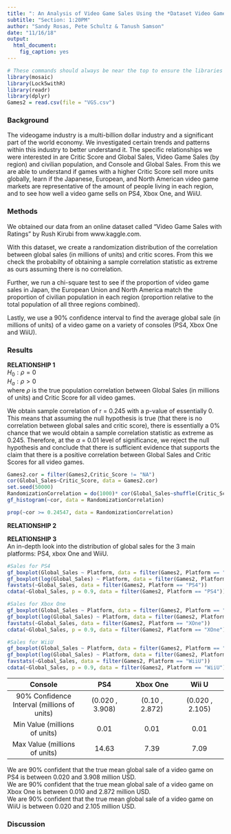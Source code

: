 ```yaml
---
title: ": An Analysis of Video Game Sales Using the *Dataset Video Game Sales with Ratings* by Rush Kirub"
subtitle: "Section: 1:20PM"
author: "Sandy Rosas, Pete Schultz & Tanush Samson"
date: "11/16/18"
output: 
  html_document: 
    fig_caption: yes
---
```



```r
# These commands should always be near the top to ensure the libraries are loaded before the analysis.
library(mosaic)
library(Lock5withR)
library(readr)
library(dplyr)
Games2 = read.csv(file = "VGS.csv")
```

### Background
The videogame industry is a multi-billion dollar industry and a significant part of the world economy. We investigated certain trends and patterns within this industry to better understand it. The specific relationships we were interested in are Critic Score and Global Sales, Video Game Sales (by region) and civilian population, and Console and Global Sales. From this we are able to understand if games with a higher Critic Score sell more units globally, learn if the Japanese, European, and North American video game markets are representative of the amount of people living in each region, and to see how well a video game sells on PS4, Xbox One, and WiiU.


### Methods
We obtained our data from an online dataset called "Video Game Sales with Ratings" by Rush Kirubi from www.kaggle.com.  

With this dataset, we create a randomization distribution of the correlation between global sales (in millions of units) and critic scores. From this we check the probabilty of obtaining a sample correlation statistic as extreme as ours assuming there is no correlation.  

Further, we run a chi-square test to see if the proportion of video game sales in Japan, the European Union and North America match the proportion of civilian population in each region (proportion relative to the total population of all three regions combined).    

Lastly, we use a 90% confidence interval to find the average global sale (in millions of units) of a video game on a variety of consoles (PS4, Xbox One and WiiU).  

### Results
**RELATIONSHIP 1**  
$H_0: \rho = 0$  
$H_a: \rho > 0$  
where $\rho$ is the true population correlation between Global Sales (in millions of units) and Critic Score for all video games.

We obtain sample correlation of r = 0.245 with a p-value of essentially 0. This means that assuming the null hypothesis is true (that there is no correlation between global sales and critic score), there is essentially a 0% chance that we would obtain a sample correlation statistic as extreme as 0.245. Therefore, at the $\alpha$ = 0.01 level of significance, we reject the null hypothesis and conclude that there is sufficient evidence that supports the claim that there is a positive correlation between Global Sales and Critic Scores for all video games.  
```r
Games2.cor = filter(Games2,Critic_Score != "NA")
cor(Global_Sales~Critic_Score, data = Games2.cor)
set.seed(50000)
RandomizationCorrelation = do(1000)* cor(Global_Sales~shuffle(Critic_Score), data = Games2.cor)
gf_histogram(~cor, data = RandomizationCorrelation)
```
```r
prop(~cor >= 0.24547, data = RandomizationCorrelation)
```
**RELATIONSHIP 2**  



**RELATIONSHIP 3**  
An in-depth look into the distribution of global sales for the 3 main platforms: PS4, xbox One and WiiU.

```r
#Sales for PS4
gf_boxplot(Global_Sales ~ Platform, data = filter(Games2, Platform == "PS4"))
gf_boxplot(log(Global_Sales) ~ Platform, data = filter(Games2, Platform == "PS4"))
favstats(~Global_Sales, data = filter(Games2, Platform == "PS4"))
cdata(~Global_Sales, p = 0.9, data = filter(Games2, Platform == "PS4"))
```

```r
#Sales for Xbox One
gf_boxplot(Global_Sales ~ Platform, data = filter(Games2, Platform == "XOne"))
gf_boxplot(log(Global_Sales) ~ Platform, data = filter(Games2, Platform == "XOne"))
favstats(~Global_Sales, data = filter(Games2, Platform == "XOne"))
cdata(~Global_Sales, p = 0.9, data = filter(Games2, Platform == "XOne"))
```

```r
#Sales for WiiU
gf_boxplot(Global_Sales ~ Platform, data = filter(Games2, Platform == "WiiU"))
gf_boxplot(log(Global_Sales) ~ Platform, data = filter(Games2, Platform == "WiiU"))
favstats(~Global_Sales, data = filter(Games2, Platform == "WiiU"))
cdata(~Global_Sales, p = 0.9, data = filter(Games2, Platform == "WiiU"))
```


|         Console         |       PS4       |    Xbox One    |      Wii U      |
|:-----------------------:|:---------------:|:--------------:|:---------------:|
| 90% Confidence Interval (millions of units) | (0.020 , 3.908) | (0.10 , 2.872) | (0.020 , 2.105) |
|        Min Value  (millions of units)      |       0.01      |      0.01      |       0.01      |
|        Max Value   (millions of units)     |      14.63      |      7.39      |       7.09      |   

We are 90% confident that the true mean global sale of a video game on PS4 is between 0.020 and 3.908 million USD.  
We are 90% confident that the true mean global sale of a video game on Xbox One is between 0.010 and 2.872 million USD.  
We are 90% confident that the true mean global sale of a video game on WiiU is between 0.020 and 2.105 million USD.  



### Discussion
